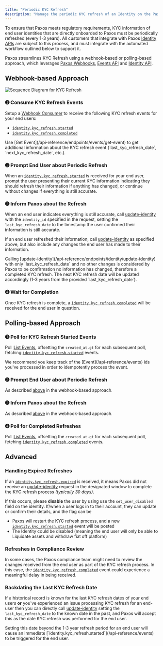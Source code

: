 ```yaml
---
title: "Periodic KYC Refresh"
description: "Manage the periodic KYC refresh of an Identity on the Paxos Platform in an automated, compliant way."
---
```


To ensure that Paxos meets regulatory requirements, KYC information of end user identities that are directly onboarded
to Paxos must be periodically refreshed (every 1-3 years).
All customers that integrate with Paxos [Identity APIs](/api-reference/endpoints/identity) are subject to this process, and must integrate with the automated workflow outlined below to support it.

Paxos streamlines KYC Refresh using a webhook-based or polling-based approach, which leverages [Paxos Webhooks](/guides/webhooks/quickstart), [Events API](/api-reference/events) and [Identity API](/api-reference/endpoints/identity).

## Webhook-based Approach

![Sequence Diagram for KYC Refresh](/images/kycrefresh.png)

### ➊ Consume KYC Refresh Events

Setup a [Webhook Consumer](/guides/webhooks/quickstart#consumer) to receive the following KYC refresh events for your end users:

- [`identity.kyc_refresh.started`](/api-reference/events)
- [`identity.kyc_refresh.completed`](/api-reference/events)

<Tip>
  Use [Get Event](/api-reference/endpoints/events/get-event) to get additional information about the KYC refresh event (`last_kyc_refresh_date`, `next_kyc_refresh_date`, etc.).
</Tip>

### ➋ Prompt End User about Periodic Refresh

When an [`identity.kyc_refresh.started`](/api-reference/events) is received for your end user, prompt the user presenting their current KYC information indicating they should refresh their information if anything has changed, or continue without changes if everything is still accurate.

### ➌ Inform Paxos about the Refresh

When an end user indicates everything is still accurate, call [update-identity](/api-reference/endpoints/identity/update-identity) with the `identity_id` specified in the request, setting the `last_kyc_refresh_date` to the timestamp the user confirmed their information is still accurate.

If an end user refreshed their information, call [update-identity](/api-reference/endpoints/identity/update-identity) as specified above, but also include any changes the end user has made to their information.

<Info>
  Calling [update-identity](/api-reference/endpoints/identity/update-identity) with only `last_kyc_refresh_date` and no other changes is considered by Paxos to be confirmation
  no information has changed, therefore a completed KYC refresh.
  The next KYC refresh date will be updated accordingly (1-3 years from the provided `last_kyc_refresh_date`).
</Info>

### ➍ Wait for Completion

Once KYC refresh is complete, a [`identity.kyc_refresh.completed`](/api-reference/events) will be received for the end user in question.

## Polling-based Approach

### ➊ Poll for KYC Refresh Started Events

Poll [List Events](/api-reference/endpoints/events/list-events), offsetting the `created_at.gt` for each subsequent poll, fetching  [`identity.kyc_refresh.started`](/api-reference/events) events.

<Info>
  We recommend you keep track of the [Event](/api-reference/events) ids you've processed in order to idempotently process the event.
</Info>

### ➋ Prompt End User about Periodic Refresh

As described [above](#-prompt-end-user-about-periodic-refresh) in the webhook-based approach.

### ➌ Inform Paxos about the Refresh

As described [above](#-inform-paxos-about-the-refresh) in the webhook-based approach.

### ➍ Poll for Completed Refreshes

Poll [List Events](/api-reference/endpoints/events/list-events), offsetting the `created_at.gt` for each subsequent poll, fetching  [`identity.kyc_refresh.completed`](/api-reference/events) events.

## Advanced

### Handling Expired Refreshes

If an [`identity.kyc_refresh.expired`](/api-reference/events) is received, it means Paxos did not receive an [update-identity](/api-reference/endpoints/identity/update-identity) request in the designated window to complete the KYC refresh process _(typically 30 days)_. 

If this occurs, please **disable** the user by using use the `set_user_disabled` field on the identity. If/when a user logs in to their account, they can update or confirm their details, and the flag can be 

- Paxos will restart the KYC refresh process, and a new [`identity.kyc_refresh.started`](/api-reference/events) event will be posted
- The Identity could be disabled (meaning the end user will only be able to Liquidate assets and withdraw fiat off platform)

### Refreshes in Compliance Review

In some cases, the Paxos compliance team might need to review the changes received from the end user as part of the
KYC refresh process.
In this case, the [`identity.kyc_refresh.completed`](/api-reference/events) event could experience a meaningful delay in being received.

### Backdating the Last KYC Refresh Date

If a historical record is known for the last KYC refresh dates of your end users **or** you've experienced an issue processing KYC refresh for an end-user then you can directly call [update-identity](/api-reference/endpoints/identity/update-identity) setting the `last_kyc_refresh_date` to the known date in the past, and Paxos will accept this as the date KYC refresh was performed for the end user.

<Warning>
  Setting this date beyond the 1-3 year refresh period for an end user will cause an immediate [`identity.kyc_refresh.started`](/api-reference/events) to be triggered for the end user.
</Warning>